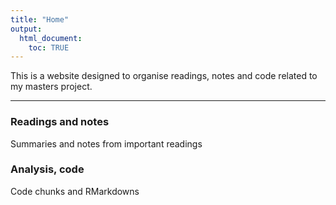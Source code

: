 ---
title: "Home"
output:
  html_document:
    toc: TRUE
---

This is a website designed to organise readings, notes and code related to my masters project.

***

### Readings and notes
Summaries and notes from important readings

### Analysis, code
Code chunks and RMarkdowns

